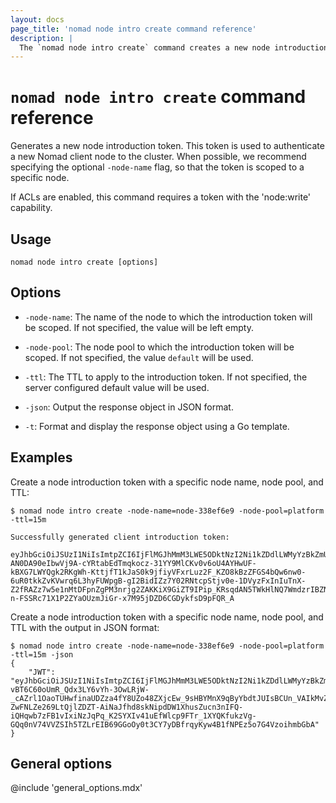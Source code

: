 ```yaml
---
layout: docs
page_title: 'nomad node intro create command reference'
description: |
  The `nomad node intro create` command creates a new node introduction token.
---
```


# `nomad node intro create` command reference

Generates a new node introduction token. This token is used to authenticate a new Nomad client node
to the cluster. When possible, we recommend specifying the optional `-node-name` flag, so that the
token is scoped to a specific node.

If ACLs are enabled, this command requires a token with the 'node:write' capability.

## Usage

```plaintext
nomad node intro create [options]
```

## Options

- `-node-name`: The name of the node to which the introduction token will be scoped. If not
  specified, the value will be left empty.

- `-node-pool`: The node pool to which the introduction token will be scoped. If not specified, the
  value `default` will be used.

- `-ttl`: The TTL to apply to the introduction token. If not specified, the server configured
  default value will be used.

- `-json`: Output the response object in JSON format.

- `-t`: Format and display the response object using a Go template.

## Examples

Create a node introduction token with a specific node name, node pool, and TTL:

```shell-session
$ nomad node intro create -node-name=node-338ef6e9 -node-pool=platform -ttl=15m

Successfully generated client introduction token:

eyJhbGciOiJSUzI1NiIsImtpZCI6IjFlMGJhMmM3LWE5ODktNzI2Ni1kZDdlLWMyYzBkZmU3OTg4OSIsInR5cCI6IkpXVCJ9.eyJhdWQiOiJub21hZHByb2plY3QuaW8iLCJleHAiOjE3NTUwNzE2NDgsImlhdCI6MTc1NTA3MDc0OCwianRpIjoiYWVmMGE3NzUtNzQ0MS1jNjA2LTIyY2UtNGRhZGY4YzExYzlmIiwibmJmIjoxNzU1MDcwNzQ4LCJub21hZF9ub2RlX25hbWUiOiJub2RlLTMzOGVmNmU5Iiwibm9tYWRfbm9kZV9wb29sIjoicGxhdGZvcm0iLCJzdWIiOiJub2RlLWludHJvZHVjdGlvbjpnbG9iYWw6cGxhdGZvcm06bm9kZS0zMzhlZjZlOTpkZWZhdWx0In0.nCyqdlqStkjoX64p-AN0DA90eIbwVj9A-cYRtabEdTmqkocz-31YY9MlCKv0v6oU4AYHwUF-kBXG7LWYQgk2RKgWh-KttjfT1kJaS0k9jfiyVFxrLuz2F_KZO8kBzZFGS4bQw6nw0-6uR0tkkZvKVwrq6L3hyFUWpgB-gI2BidIZz7Y02RNtcpStjv0e-1DVyzFxInIuTnX-Z2fRAZz7w5e1nMtDFpnZgPM3nrjg2ZAKKiX9GiZT9IPip_KRsqdAN5TWkHlNQ7WmdzrIBZNe1IX15JWC7wSyCJn-n-FSSRc71X1P2ZYaOUzmJiGr-x7M95jDZD6CGDykfsD9pFQR_A
```

Create a node introduction token with a specific node name, node pool, and TTL with the output in
JSON format:

```shell-session
$ nomad node intro create -node-name=node-338ef6e9 -node-pool=platform -ttl=15m -json
{
    "JWT": "eyJhbGciOiJSUzI1NiIsImtpZCI6IjFlMGJhMmM3LWE5ODktNzI2Ni1kZDdlLWMyYzBkZmU3OTg4OSIsInR5cCI6IkpXVCJ9.eyJhdWQiOiJub21hZHByb2plY3QuaW8iLCJleHAiOjE3NTUwNzE3MzUsImlhdCI6MTc1NTA3MDgzNSwianRpIjoiZTYxYjhlYTUtZjkyYy05YmJmLWU0OWQtYmMxNTg2NDIyNjhhIiwibmJmIjoxNzU1MDcwODM1LCJub21hZF9ub2RlX25hbWUiOiJub2RlLTMzOGVmNmU5Iiwibm9tYWRfbm9kZV9wb29sIjoicGxhdGZvcm0iLCJzdWIiOiJub2RlLWludHJvZHVjdGlvbjpnbG9iYWw6cGxhdGZvcm06bm9kZS0zMzhlZjZlOTpkZWZhdWx0In0.Rij4lcI-vBT6C60oUmR_Qdx3LY6vYh-3OwLRjW-_cAZrl1OaoTUHwfinaUDZza4fY8UZo48ZXjcEw_9sHBYMnX9qByYbdtJUIsBCUn_VAIkMvZFLY4nR5zhB4XotQARqPNY0WENlEb0LhtQcIeFDPJOuDrDCrUk6QqKX5W-ZwFNLZe269LtQjlZDZT-AiNaJfhd8skNipdDW1XhusZucn3nIFQ-iQHqwb7zFB1vIxiNzJqPq_K2SYXIv41uEfWlcp9FTr_1XYQKfukzVg-GQq0nV74VVZSIh5TZLrEIB69GGoOy0t3CY7yDBfrqyKyw4B1fNPEz5o7G4VzoihmbGbA"
}
```

## General options

@include 'general_options.mdx'
